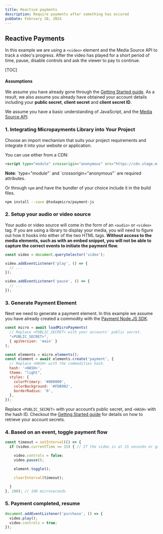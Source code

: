 ```yaml
---
title: Reactive payments
description: Require payments after something has occured
pubDate: February 28, 2024
---
```


## Reactive Payments

In this example we are using a `<video>` element and the Media Source API to track a video's progress. After the video has played for a short period of time, pause, disable controls and ask the viewer to pay to continue.

[TOC]

#### Assumptions

We assume you have already gone through the [Getting Started guide](/guide/getting-started). As a result, we also assume you already have obtained your account details including your **public secret**, **client secret** and **client secret ID**.

We assume you have a basic understanding of JavaScript, and the [Media Source API](https://developer.mozilla.org/en-US/docs/Web/API/Media_Source_Extensions_API).

### 1. Integrating Micropayments Library into Your Project

Choose an import mechanism that suits your project requirements and integrate it into your website or application.

You can use either from a CDN:

```html
<script type="module" crossorigin="anonymous" src="https://cdn.stage.m.todaq.net/micropay.js"></script>
```

<p>
  <strong>Note</strong>: `type="module"` and `crossorigin="anonymous"` are required attributes.
</p>

Or through `npm` and have the bundler of your choice include it in the build files.

```bash
npm install --save @todaqmicro/payment-js
```

### 2. Setup your audio or video source

Your audio or video source will come in the form of an `<audio>` or `<video>` tag. If you are using a library to display your media, you will need to figure out how it hooks into either of the two HTML tags. **Without access to the media elements, such as with an embed snippet, you will not be able to capture the correct events to initiate the payment flow.**


```javascript
const video = document.querySelector('video');

video.addEventListener('play', () => {
  // ...
});

video.addEventListener('pause', () => {
  // ...
});
```


### 3. Generate Payment Element

Next we need to generate a payment element. In this example we assume you have already created a commodity with the [Payment Node.JS SDK](/reference/payment-node/).

```javascript
const micro = await loadMicroPayments(
  // Replace <PUBLIC_SECRET> with your accounts' public secret.
  "<PUBLIC_SECRET>",
  { apiVersion: 'main' }
);

const elements = micro.elements();
const element = await elements.create('payment', {
  // Replace <HASH> with the commodities hash.
  hash: '<HASH>',
  theme: "light",
  styles: {
    colorPrimary: '#000000',
    colorBackground: '#FDB902',
    borderRadius: '0',
  },
});
```

Replace `<PUBLIC_SECRET>` with your account’s public secret, and `<HASH>` with the hash ID. Checkout the [Getting Started guide](/guide/getting-started) for details on how to retrieve your account secrets.


### 4. Based on an event, toggle payment flow

```javascript
const timeout = setInterval(() => {
  if (video.currentTime >= 15) { // If the video is at 15 seconds or greater

    video.controls = false;
    video.pause();

    element.toggle();

    clearInterval(timeout);

  }
}, 100); // 100 microseconds
```

### 5. Payment completed, resume

```javascript
document.addEventListener('purchase', () => {
  video.play();
  video.controls = true;
});
```

